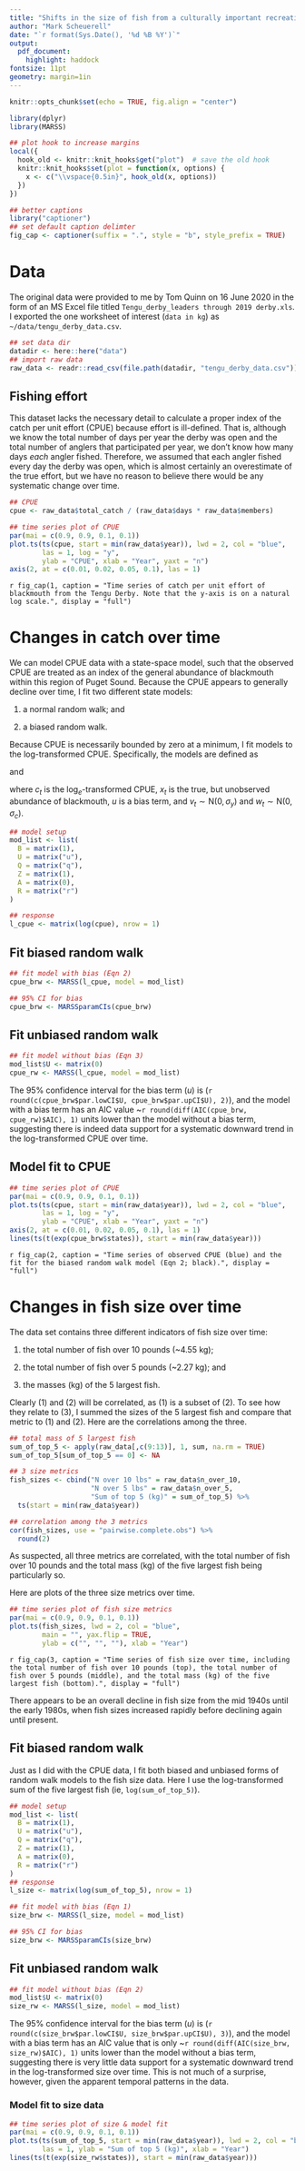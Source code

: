 ```yaml
---
title: "Shifts in the size of fish from a culturally important recreational fishery"
author: "Mark Scheuerell"
date: "`r format(Sys.Date(), '%d %B %Y')`"
output:
  pdf_document:
    highlight: haddock
fontsize: 11pt
geometry: margin=1in
---
```


```r
knitr::opts_chunk$set(echo = TRUE, fig.align = "center")

library(dplyr)
library(MARSS)

## plot hook to increase margins
local({
  hook_old <- knitr::knit_hooks$get("plot")  # save the old hook
  knitr::knit_hooks$set(plot = function(x, options) {
    x <- c("\\vspace{0.5in}", hook_old(x, options))
  })
})

## better captions
library("captioner")
## set default caption delimter
fig_cap <- captioner(suffix = ".", style = "b", style_prefix = TRUE)
```


# Data

The original data were provided to me by Tom Quinn on 16 June 2020 in the form of an MS Excel file titled `Tengu_derby_leaders through 2019 derby.xls`. I exported the one worksheet of interest (`data in kg`) as `~/data/tengu_derby_data.csv`.

```r
## set data dir
datadir <- here::here("data")
## import raw data
raw_data <- readr::read_csv(file.path(datadir, "tengu_derby_data.csv"))
```

## Fishing effort

This dataset lacks the necessary detail to calculate a proper index of the catch per unit effort (CPUE) because effort is ill-defined. That is, although we know the total number of days per year the derby was open and the total number of anglers that participated per year, we don't know how many days *each* angler fished. Therefore, we assumed that each angler fished every day the derby was open, which is almost certainly an overestimate of the true effort, but we have no reason to believe there would be any systematic change over time.

```r
## CPUE
cpue <- raw_data$total_catch / (raw_data$days * raw_data$members)

## time series plot of CPUE
par(mai = c(0.9, 0.9, 0.1, 0.1))
plot.ts(ts(cpue, start = min(raw_data$year)), lwd = 2, col = "blue",
        las = 1, log = "y",
        ylab = "CPUE", xlab = "Year", yaxt = "n")
axis(2, at = c(0.01, 0.02, 0.05, 0.1), las = 1)
```

\setlength{\leftskip}{0.5in}
\setlength{\rightskip}{0.5in}

\small

`r fig_cap(1, caption = "Time series of catch per unit effort of blackmouth from the Tengu Derby. Note that the y-axis is on a natural log scale.", display = "full")` 

\normalsize

\setlength{\leftskip}{0in}
\setlength{\rightskip}{0in}


# Changes in catch over time

We can model CPUE data with a state-space model, such that the observed CPUE are treated as an index of the general abundance of blackmouth within this region of Puget Sound. Because the CPUE appears to generally decline over time, I fit two different state models:

1) a normal random walk; and 

2) a biased random walk.

Because CPUE is necessarily bounded by zero at a minimum, I fit models to the log-transformed CPUE. Specifically, the models are defined as

\begin{equation}
c_t = x_t + v_t
\end{equation}

and

\begin{gather}
x_t = x_{t-1} + u + w_t \\
\text{or} \nonumber \\
x_t = x_{t-1} + w_t
\end{gather}

where $c_t$ is the log$_e$-transformed CPUE, $x_t$ is the true, but unobserved abundance of blackmouth, $u$ is a bias term, and $v_t \sim \text{N}(0, \sigma_y)$ and $w_t \sim \text{N}(0, \sigma_c)$.

```r
## model setup
mod_list <- list(
  B = matrix(1),
  U = matrix("u"),
  Q = matrix("q"),
  Z = matrix(1),
  A = matrix(0),
  R = matrix("r")
)

## response
l_cpue <- matrix(log(cpue), nrow = 1)
```

## Fit biased random walk

```r
## fit model with bias (Eqn 2)
cpue_brw <- MARSS(l_cpue, model = mod_list)

## 95% CI for bias
cpue_brw <- MARSSparamCIs(cpue_brw)
```

## Fit unbiased random walk

```r
## fit model without bias (Eqn 3)
mod_list$U <- matrix(0)
cpue_rw <- MARSS(l_cpue, model = mod_list)
```

\vspace{0.25in}

The 95% confidence interval for the bias term $(u)$ is (`r round(c(cpue_brw$par.lowCI$U, cpue_brw$par.upCI$U), 2)`), and the model with a bias term has an AIC value ~`r round(diff(AIC(cpue_brw, cpue_rw)$AIC), 1)` units lower than the model without a bias term, suggesting there is indeed data support for a systematic downward trend in the log-transformed CPUE over time.

## Model fit to CPUE

```r
## time series plot of CPUE
par(mai = c(0.9, 0.9, 0.1, 0.1))
plot.ts(ts(cpue, start = min(raw_data$year)), lwd = 2, col = "blue",
        las = 1, log = "y",
        ylab = "CPUE", xlab = "Year", yaxt = "n")
axis(2, at = c(0.01, 0.02, 0.05, 0.1), las = 1)
lines(ts(t(exp(cpue_brw$states)), start = min(raw_data$year)))
```

\setlength{\leftskip}{0.5in}
\setlength{\rightskip}{0.5in}

\small

`r fig_cap(2, caption = "Time series of observed CPUE (blue) and the fit for the biased random walk model (Eqn 2; black).", display = "full")` 

\normalsize

\setlength{\leftskip}{0in}
\setlength{\rightskip}{0in}

\vspace{0.25in}


# Changes in fish size over time

The data set contains three different indicators of fish size over time:

1) the total number of fish over 10 pounds (~4.55 kg);

2) the total number of fish over 5 pounds (~2.27 kg); and

3) the masses (kg) of the 5 largest fish.

Clearly (1) and (2) will be correlated, as (1) is a subset of (2). To see how they relate to (3), I summed the sizes of the 5 largest fish and compare that metric to (1) and (2). Here are the correlations among the three.

```r
## total mass of 5 largest fish
sum_of_top_5 <- apply(raw_data[,c(9:13)], 1, sum, na.rm = TRUE)
sum_of_top_5[sum_of_top_5 == 0] <- NA

## 3 size metrics
fish_sizes <- cbind("N over 10 lbs" = raw_data$n_over_10,
                    "N over 5 lbs" = raw_data$n_over_5,
                    "Sum of top 5 (kg)" = sum_of_top_5) %>%
  ts(start = min(raw_data$year))

## correlation among the 3 metrics
cor(fish_sizes, use = "pairwise.complete.obs") %>%
  round(2)
```

\vspace{0.25in}

As suspected, all three metrics are correlated, with the total number of fish over 10 pounds and the total mass (kg) of the five largest fish being particularly so.

Here are plots of the three size metrics over time.

```r
## time series plot of fish size metrics
par(mai = c(0.9, 0.9, 0.1, 0.1))
plot.ts(fish_sizes, lwd = 2, col = "blue",
        main = "", yax.flip = TRUE,
        ylab = c("", "", ""), xlab = "Year")
```

\setlength{\leftskip}{0.5in}
\setlength{\rightskip}{0.5in}

\small

`r fig_cap(3, caption = "Time series of fish size over time, including the total number of fish over 10 pounds (top), the total number of fish over 5 pounds (middle), and the total mass (kg) of the five largest fish (bottom).", display = "full")` 

\normalsize

\setlength{\leftskip}{0in}
\setlength{\rightskip}{0in}

\vspace{0.25in}

There appears to be an overall decline in fish size from the mid 1940s until the early 1980s, when fish sizes increased rapidly before declining again until present.


## Fit biased random walk

Just as I did with the CPUE data, I fit both biased and unbiased forms of random walk models to the fish size data. Here I use the log-transformed sum of the five largest fish (ie, `log(sum_of_top_5)`).

```r
## model setup
mod_list <- list(
  B = matrix(1),
  U = matrix("u"),
  Q = matrix("q"),
  Z = matrix(1),
  A = matrix(0),
  R = matrix("r")
)
## response
l_size <- matrix(log(sum_of_top_5), nrow = 1)
```

```r
## fit model with bias (Eqn 1)
size_brw <- MARSS(l_size, model = mod_list)

## 95% CI for bias
size_brw <- MARSSparamCIs(size_brw)
```

## Fit unbiased random walk

```r
## fit model without bias (Eqn 2)
mod_list$U <- matrix(0)
size_rw <- MARSS(l_size, model = mod_list)
```

\vspace{0.25in}

The 95% confidence interval for the bias term $(u)$ is (`r round(c(size_brw$par.lowCI$U, size_brw$par.upCI$U), 3)`), and the model with a bias term has an AIC value that is only ~`r round(diff(AIC(size_brw, size_rw)$AIC), 1)` units lower than the model without a bias term, suggesting there is very little data support for a systematic downward trend in the log-transformed size over time. This is not much of a surprise, however, given the apparent temporal patterns in the data.

### Model fit to size data

```r
## time series plot of size & model fit
par(mai = c(0.9, 0.9, 0.1, 0.1))
plot.ts(ts(sum_of_top_5, start = min(raw_data$year)), lwd = 2, col = "blue",
        las = 1, ylab = "Sum of top 5 (kg)", xlab = "Year")
lines(ts(t(exp(size_rw$states)), start = min(raw_data$year)))
```


